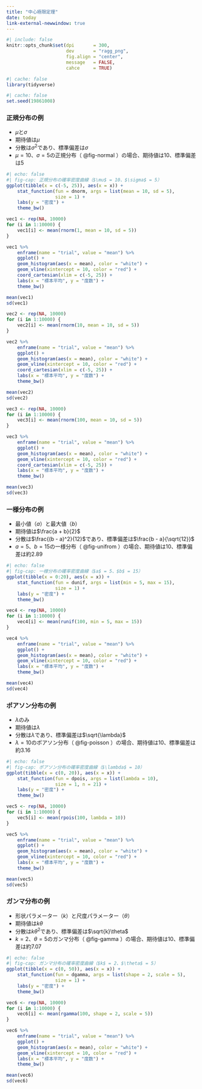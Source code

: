 ```yaml
---
title: "中心極限定理"
date: today
link-external-newwindow: true
---
```


```r
#| include: false
knitr::opts_chunk$set(dpi       = 300,
                      dev       = "ragg_png",
                      fig.align = "center",
                      message   = FALSE,
                      cahce     = TRUE)
```

```r
#| cache: false
library(tidyverse)
```

```r
#| cache: false
set.seed(19861008)
```

### 正規分布の例

* $\mu$と$\sigma$
* 期待値は$\mu$
* 分散は$\sigma^2$であり、標準偏差は$\sigma$
* $\mu = 10$、$\sigma = 5$の正規分布（ @fig-normal ）の場合、期待値は10、標準偏差は5

```r
#| echo: false
#| fig-cap: 正規分布の確率密度曲線（$\mu$ = 10、$\sigma$ = 5）
ggplot(tibble(x = c(-5, 25)), aes(x = x)) +
    stat_function(fun = dnorm, args = list(mean = 10, sd = 5),
                  size = 1) +
    labs(y = "密度") +
    theme_bw()
```

```r
vec1 <- rep(NA, 10000)
for (i in 1:10000) {
    vec1[i] <- mean(rnorm(1, mean = 10, sd = 5))
}

vec1 %>%
    enframe(name = "trial", value = "mean") %>%
    ggplot() +
    geom_histogram(aes(x = mean), color = "white") +
    geom_vline(xintercept = 10, color = "red") +
    coord_cartesian(xlim = c(-5, 25)) +
    labs(x = "標本平均", y = "度数") +
    theme_bw()
```

```r
mean(vec1)
sd(vec1)
```

```r
vec2 <- rep(NA, 10000)
for (i in 1:10000) {
    vec2[i] <- mean(rnorm(10, mean = 10, sd = 5))
}

vec2 %>%
    enframe(name = "trial", value = "mean") %>%
    ggplot() +
    geom_histogram(aes(x = mean), color = "white") +
    geom_vline(xintercept = 10, color = "red") +
    coord_cartesian(xlim = c(-5, 25)) +
    labs(x = "標本平均", y = "度数") +
    theme_bw()
```

```r
mean(vec2)
sd(vec2)
```

```r
vec3 <- rep(NA, 10000)
for (i in 1:10000) {
    vec3[i] <- mean(rnorm(100, mean = 10, sd = 5))
}

vec3 %>%
    enframe(name = "trial", value = "mean") %>%
    ggplot() +
    geom_histogram(aes(x = mean), color = "white") +
    geom_vline(xintercept = 10, color = "red") +
    coord_cartesian(xlim = c(-5, 25)) +
    labs(x = "標本平均", y = "度数") +
    theme_bw()
```

```r
mean(vec3)
sd(vec3)
```

### 一様分布の例

* 最小値（$a$）と最大値（$b$）
* 期待値は$\frac{a + b}{2}$
* 分散は$\frac{(b - a)^2}{12}$であり、標準偏差は$\frac{b - a}{\sqrt{12}}$
* $a = 5$、$b = 15$の一様分布（ @fig-unifrom ）の場合、期待値は10、標準偏差は約2.89

```r
#| echo: false
#| fig-cap: 一様分布の確率密度曲線（$a$ = 5、$b$ = 15）
ggplot(tibble(x = 0:20), aes(x = x)) +
    stat_function(fun = dunif, args = list(min = 5, max = 15),
                  size = 1) +
    labs(y = "密度") +
    theme_bw()
```

```r
vec4 <- rep(NA, 10000)
for (i in 1:10000) {
    vec4[i] <- mean(runif(100, min = 5, max = 15))
}

vec4 %>%
    enframe(name = "trial", value = "mean") %>%
    ggplot() +
    geom_histogram(aes(x = mean), color = "white") +
    geom_vline(xintercept = 10, color = "red") +
    labs(x = "標本平均", y = "度数") +
    theme_bw()
```

```r
mean(vec4)
sd(vec4)
```

### ポアソン分布の例

* $\lambda$のみ
* 期待値は$\lambda$
* 分散は$\lambda$であり、標準偏差は$\sqrt{\lambda}$
* $\lambda = 10$のポアソン分布（ @fig-poisson ）の場合、期待値は10、標準偏差は約3.16

```r
#| echo: false
#| fig-cap: ポアソン分布の確率密度曲線（$\lambda$ = 10）
ggplot(tibble(x = c(0, 20)), aes(x = x)) +
    stat_function(fun = dpois, args = list(lambda = 10),
                  size = 1, n = 21) +
    labs(y = "密度") +
    theme_bw()
```

```r
vec5 <- rep(NA, 10000)
for (i in 1:10000) {
    vec5[i] <- mean(rpois(100, lambda = 10))
}

vec5 %>%
    enframe(name = "trial", value = "mean") %>%
    ggplot() +
    geom_histogram(aes(x = mean), color = "white") +
    geom_vline(xintercept = 10, color = "red") +
    labs(x = "標本平均", y = "度数") +
    theme_bw()
```

```r
mean(vec5)
sd(vec5)
```

### ガンマ分布の例

* 形状パラメーター（$k$）と尺度パラメーター（$\theta$）
* 期待値は$k\theta$
* 分散は$k\theta^2$であり、標準偏差は$\sqrt{k}\theta$
* $k = 2$、$\theta = 5$のガンマ分布（ @fig-gamma ）の場合、期待値は10、標準偏差は約7.07

```r
#| echo: false
#| fig-cap: ガンマ分布の確率密度曲線（$k$ = 2、$\theta$ = 5）
ggplot(tibble(x = c(0, 50)), aes(x = x)) +
    stat_function(fun = dgamma, args = list(shape = 2, scale = 5),
                  size = 1) +
    labs(y = "密度") +
    theme_bw()
```

```r
vec6 <- rep(NA, 10000)
for (i in 1:10000) {
    vec6[i] <- mean(rgamma(100, shape = 2, scale = 5))
}

vec6 %>%
    enframe(name = "trial", value = "mean") %>%
    ggplot() +
    geom_histogram(aes(x = mean), color = "white") +
    geom_vline(xintercept = 10, color = "red") +
    labs(x = "標本平均", y = "度数") +
    theme_bw()
```

```r
mean(vec6)
sd(vec6)
```
